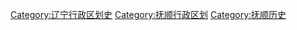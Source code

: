 [[Category:辽宁行政区划史|Category:辽宁行政区划史]]
[[Category:抚顺行政区划|Category:抚顺行政区划]]
[[Category:抚顺历史|Category:抚顺历史]]
